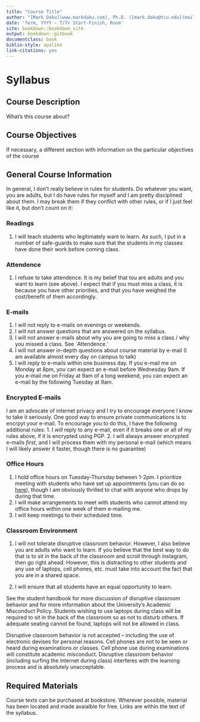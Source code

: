 ```yaml
---
title: "Course Title"
author: "[Mark Daku](www.markdaku.com), Ph.D. ([mark.daku@tcu.edu](mailto:mark.daku@tcu.edu))"
date: 'Term, YYYY - T/Tr Start-Finish, Room'
site: bookdown::bookdown_site
output: bookdown::gitbook
documentclass: book
biblio-style: apalike
link-citations: yes
---
```


# Syllabus {-}
## Course Description {-}

What's this course about?

## Course Objectives {-}

If necessary, a different section with information on the particular objectives of the course

## General Course Information {-}

In general, I don't really believe in rules for students.  Do whatever you want, you are adults, but I do have rules for myself and I am pretty disciplined about them. I may break them if they conflict with other rules, or if I just feel like it, but don't count on it:

### Readings {-}
1. I will teach students who legitimately want to learn.  As such, I put in a number of safe-guards to make sure that the students in my classes have done their work before coming class. 

### Attendence {-}
1. I refuse to take attendence. It is my belief that tou are adults and you want to learn (see above). I expect that if you must miss a class, it is because you have other priorities, and that you have weighed the cost/benefit of them accordingly. 

### E-mails {-}
1. I will not reply to e-mails on evenings or weekends.
2. I will not answer questions that are answered on the syllabus.
3. I will not answer e-mails about why you are going to miss a class / why you missed a class.  See `Attendence.'
4. I will not answer in-depth questions about course material by e-mail (I am available almost every day on campus to talk)
5. I will reply to e-mails within one business day. If you e-mail me on Monday at 8pm, you can expect an e-mail before Wednesday 9am.  If you e-mail me on Friday at 9am of a long weekend, you can expect an e-mail by the following Tuesday at 9am.

### Encrypted E-mails {-}
I am an advocate of internet privacy and I try to encourage everyone I know to take it seriously. One good way to ensure private communications is to encrpyt your e-mail. To encourage you to do this, I have the following additional rules:
1. I *will* reply to any e-mail, even if it breaks one or all of my rules above, if it is encrypted using PGP. 
2. I will always answer encrypted e-mails *first*, and I will process them with my personal e-mail (which means I will likely answer it faster, though there is no guarantee)

### Office Hours {-}
1. I hold office hours on Tuesday-Thursday between 1-2pm. I prioritize meeting with students who have set up appointments (you can do so [here](www.markdaku.com)), though I am obviously thrilled to chat with anyone who drops by during that time.
2. I will make arrangements to meet with students who cannot attend my office hours within one week of them e-mailing me. 
3. I will keep meetings to their scheduled time. 


### Classroom Environment {-}

1. I will not tolerate disruptive classroom behavior. However, I also believe you are adults who want to learn.  If you believe that the best way to do that is to sit in the back of the classroom and scroll through instagram, then go right ahead.  However, this is distracting to other students and any use of laptops, cell phones, etc. must take into account the fact that you are in a shared space.  

2. I will ensure that all students have an equal opportunity to learn. 

See the student handbook for more discussion of disruptive classroom behavior and for more information about the University’s Academic Misconduct Policy.  Students wishing to use laptops during class will be required to sit in the back of the classroom so as not to disturb others.  If adequate seating cannot be found, laptops will not be allowed in class. 

Disruptive classroom behavior is not accepted – including the use of electronic devises for personal reasons.  Cell phones are not to be seen or heard during examinations or classes.  Cell phone use during examinations will constitute academic misconduct.  Disruptive classroom behavior (including surfing the internet during class) interferes with the learning process and is absolutely unacceptable.   


## Required Materials {-}
Course texts can be purchased at bookstore.  Wherever possible, material has been located and made avaialble for free. Links are within the text of the syllabus.

